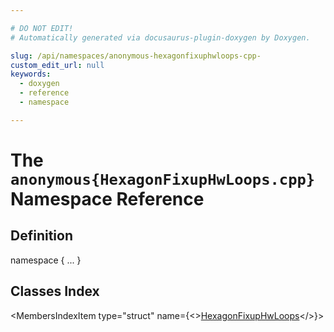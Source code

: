 ```yaml
---

# DO NOT EDIT!
# Automatically generated via docusaurus-plugin-doxygen by Doxygen.

slug: /api/namespaces/anonymous-hexagonfixuphwloops-cpp-
custom_edit_url: null
keywords:
  - doxygen
  - reference
  - namespace

---
```





# The `anonymous{HexagonFixupHwLoops.cpp}` Namespace Reference

<DoxygenPage pluginConfig={pluginConfig}>



## Definition

<CodeBlock>namespace &#123; ... &#125;</CodeBlock>

## Classes Index

<MembersIndex>

<MembersIndexItem
  type="struct"
  name={<><a href="/docs/api/structs/anonymous-namespace-hexagonfixuphwloops-cpp-/hexagonfixuphwloops">HexagonFixupHwLoops</a></>}>
</MembersIndexItem>

</MembersIndex>


</DoxygenPage>
